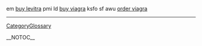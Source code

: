 em <a href=" http://oak.ucc.nau.edu/wjc6/_disc2kkunau/000001da.htm?buylevitra ">buy levitra</a> pmi ld <a href=" http://oak.ucc.nau.edu/wjc6/_disc2kkunau/000001db.htm?buyviagra "> buy viagra</a> ksfo sf awu <a href=" http://onebook.montcalm.edu/kiterunner_disc3/00000086.htm?orderviagra ">order viagra</a>
----
[[CategoryGlossary]]

__NOTOC__